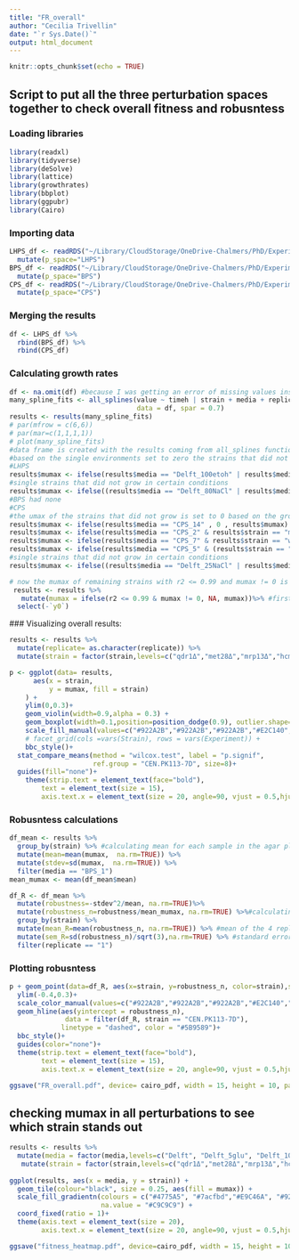 ```yaml
---
title: "FR_overall"
author: "Cecilia Trivellin"
date: "`r Sys.Date()`"
output: html_document
---
```


```r
knitr::opts_chunk$set(echo = TRUE)
```
## Script to put all the three perturbation spaces together to check overall fitness and robusntess 

### Loading libraries
```r
library(readxl)
library(tidyverse)
library(deSolve)
library(lattice)
library(growthrates)
library(bbplot)
library(ggpubr)
library(Cairo)
```

### Importing data
```r
LHPS_df <- readRDS("~/Library/CloudStorage/OneDrive-Chalmers/PhD/Experimental_Data/Robusntess application on existing dataset/R_scripts/genetic_markers_robustness/LHPS.rds") %>%
  mutate(p_space="LHPS")
BPS_df <- readRDS("~/Library/CloudStorage/OneDrive-Chalmers/PhD/Experimental_Data/Robusntess application on existing dataset/R_scripts/genetic_markers_robustness/BPS.rds") %>%
  mutate(p_space="BPS")
CPS_df <- readRDS("~/Library/CloudStorage/OneDrive-Chalmers/PhD/Experimental_Data/Robusntess application on existing dataset/R_scripts/genetic_markers_robustness/CPS.rds") %>%
  mutate(p_space="CPS")
```

### Merging the results
```r
df <- LHPS_df %>%
  rbind(BPS_df) %>%
  rbind(CPS_df)
```

### Calculating growth rates
```r
df <- na.omit(df) #because I was getting an error of missing values insmooth splines
many_spline_fits <- all_splines(value ~ timeh | strain + media + replicate + p_space,
                                data = df, spar = 0.7)
results <- results(many_spline_fits) 
# par(mfrow = c(6,6))
# par(mar=c(1,1,1,1))
# plot(many_spline_fits)
#data frame is created with the results coming from all_splines function
#based on the single environments set to zero the strains that did not grow (as done in the single scripts)
#LHPS
results$mumax <- ifelse(results$media == "Delft_100etoh" | results$media == "Delft_pH3", 0 , results$mumax) #none of the strains grew with Delft_100etoh or pH3
#single strains that did not grow in certain conditions 
results$mumax <- ifelse((results$media == "Delft_80NaCl" | results$media == "Delft_FA2" | results$media == "SCH100") & results$strain == "met28Δ", 0 , results$mumax)
#BPS had none
#CPS 
#the umax of the strains that did not grow is set to 0 based on the growth curves above
results$mumax <- ifelse(results$media == "CPS_14" , 0 , results$mumax)
results$mumax <- ifelse(results$media == "CPS_2" & results$strain == "msh3Δ" & results$replicate == "3", 0 , results$mumax) 
results$mumax <- ifelse(results$media == "CPS_7" & results$strain == "wwm1Δ" , 0 , results$mumax) 
results$mumax <- ifelse(results$media == "CPS_5" & (results$strain == "rps14aΔ" | results$strain == "tir3Δ" | results$strain == "CEN.PK113-7D") & (results$replicate == "2" | results$replicate == "3"), 0 , results$mumax) 
#single strains that did not grow in certain conditions 
results$mumax <- ifelse((results$media == "Delft_25NaCl" | results$media == "Delft_FA2" | results$media == "SCH100") & results$strain == "met28Δ", 0 , results$mumax)

# now the mumax of remaining strains with r2 <= 0.99 and mumax != 0 is set to NA
 results <- results %>%
   mutate(mumax = ifelse(r2 <= 0.99 & mumax != 0, NA, mumax))%>% #first I convert all the mumax values <0.99 to NA as the approximation of the function is not reiable 
  select(-`y0`)
```
 
 ### Visualizing overall results:
```r
results <- results %>%
  mutate(replicate= as.character(replicate)) %>%
  mutate(strain = factor(strain,levels=c("qdr1Δ","met28Δ","mrp13Δ","hcm1Δ","gbp2Δ","rps14aΔ","rps14bΔ","oca4Δ","msh3Δ", "bch1Δ", "wwm1Δ","hlj1Δ", "tir3Δ", "sma2Δ", "CEN.PK113-7D", "EthanolRed"))) 

p <- ggplot(data= results, 
      aes(x = strain,
          y = mumax, fill = strain)
    ) +
    ylim(0,0.3)+
    geom_violin(width=0.9,alpha = 0.3) +
    geom_boxplot(width=0.1,position=position_dodge(0.9), outlier.shape=NA, aes(middle=mean(mumax)))+
    scale_fill_manual(values=c("#922A2B","#922A2B","#922A2B","#E2C140","#E2C140","#E2C140","#E2C140","#E2C140","#E2C140", "#4775A5", "#4775A5", "#4775A5", "#4775A5", "#4775A5","#5B9589","#5B9589")) +
    # facet_grid(cols =vars(Strain), rows = vars(Experiment)) +
    bbc_style()+
  stat_compare_means(method = "wilcox.test", label = "p.signif", 
                     ref.group = "CEN.PK113-7D", size=8)+
  guides(fill="none")+
    theme(strip.text = element_text(face="bold"),
        text = element_text(size = 15),
        axis.text.x = element_text(size = 20, angle=90, vjust = 0.5,hjust = 1))
```

### Robusntess calculations 
```r
df_mean <- results %>%
  group_by(strain) %>% #calculating mean for each sample in the agar plate 
  mutate(mean=mean(mumax,  na.rm=TRUE)) %>%
  mutate(stdev=sd(mumax,  na.rm=TRUE)) %>%
  filter(media == "BPS_1")
mean_mumax <- mean(df_mean$mean) 

df_R <- df_mean %>%
  mutate(robustness=-stdev^2/mean, na.rm=TRUE)%>%
  mutate(robustness_n=robustness/mean_mumax, na.rm=TRUE) %>%#calculating normalized robustness with the mean of all strains and all experiments
  group_by(strain) %>%
  mutate(mean_R=mean(robustness_n, na.rm=TRUE)) %>% #mean of the 4 replicates per sample coming from the 4 different plates
  mutate(sem_R=sd(robustness_n)/sqrt(3),na.rm=TRUE) %>% #standard error = standard deviation of the sampling distribution/sqrt n of samples
  filter(replicate == "1")
```
### Plotting robusntess 
```r
p + geom_point(data=df_R, aes(x=strain, y=robustness_n, color=strain),size=5)+
  ylim(-0.4,0.3)+
  scale_color_manual(values=c("#922A2B","#922A2B","#922A2B","#E2C140","#E2C140","#E2C140","#E2C140","#E2C140","#E2C140", "#4775A5", "#4775A5", "#4775A5", "#4775A5", "#4775A5","#5B9589","#5B9589")) +
  geom_hline(aes(yintercept = robustness_n), 
              data = filter(df_R, strain == "CEN.PK113-7D"),
             linetype = "dashed", color = "#5B9589")+
  bbc_style()+
  guides(color="none")+
  theme(strip.text = element_text(face="bold"),
        text = element_text(size = 15),
        axis.text.x = element_text(size = 20, angle=90, vjust = 0.5,hjust = 1))

ggsave("FR_overall.pdf", device= cairo_pdf, width = 15, height = 10, path = "~/Library/CloudStorage/OneDrive-Chalmers/PhD/Experimental_Data/Robusntess application on existing dataset/R_scripts/genetic_markers_robustness/plots/overall_new")
```
## checking mumax in all perturbations to see which strain stands out 
```r
results <- results %>%
  mutate(media = factor(media,levels=c("Delft", "Delft_5glu", "Delft_100glu","Delft_NB", "Delft_pH3", "Delft-05VM", "Delft_25NaCl", "Delft_80NaCl",  "Delft_50etoh",  "Delft_100etoh", "Delft_AA2", "Delft_FA2",  "Delft_10LA", "Delft_HMF1", "eSSH20", "SCH100", "BPS_1", "BPS_2",  "BPS_3", "BPS_4", "BPS_5", "BPS_6", "BPS_7", "BPS_8", "BPS_9", "BPS_10", "BPS_11", "BPS_12", "BPS_13", "BPS_14", "BPS_15", "BPS_16", "CPS_1", "CPS_2",  "CPS_3", "CPS_4", "CPS_5", "CPS_6", "CPS_7", "CPS_8", "CPS_9", "CPS_10", "CPS_11", "CPS_12", "CPS_13", "CPS_14", "CPS_15", "CPS_16"))) %>%
   mutate(strain = factor(strain,levels=c("qdr1Δ","met28Δ","mrp13Δ","hcm1Δ","gbp2Δ","rps14aΔ","rps14bΔ","oca4Δ","msh3Δ", "bch1Δ", "wwm1Δ","hlj1Δ", "tir3Δ", "sma2Δ", "CEN.PK113-7D", "EthanolRed"))) 
      
ggplot(results, aes(x = media, y = strain)) + 
  geom_tile(colour="black", size = 0.25, aes(fill = mumax)) +
  scale_fill_gradientn(colours = c("#4775A5", "#7acfbd","#E9C46A", "#922A2B"),
                       na.value = "#C9C9C9") +
  coord_fixed(ratio = 1)+
  theme(axis.text = element_text(size = 20),
        axis.text.x = element_text(size = 20, angle=90, vjust = 0.5,hjust = 1))

ggsave("fitness_heatmap.pdf", device=cairo_pdf, width = 15, height = 10, path = "~/Library/CloudStorage/OneDrive-Chalmers/PhD/Experimental_Data/Robusntess application on existing dataset/R_scripts/genetic_markers_robustness/plots")
```